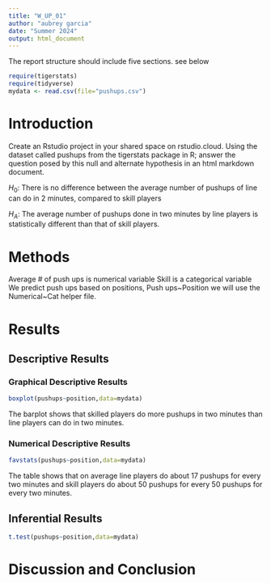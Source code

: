 ```yaml
---
title: "W_UP_01"
author: "aubrey garcia"
date: "Summer 2024"
output: html_document
---
```




The report structure should include five sections.  see below



```r
require(tigerstats)
require(tidyverse)
mydata <- read.csv(file="pushups.csv")
```

# Introduction

<!--In this section you explain what you are trying to show. Where did the data come from? What is the research or other question you are trying to answer?!-->

Create an Rstudio project in your shared space on rstudio.cloud.  Using the dataset called pushups from the tigerstats package in R; answer the question posed by this null and alternate hypothesis in an html markdown document.

$H_0$:  There is no difference between the average number of pushups of line can do in 2 minutes, compared to skill players

$H_A$: The average number of pushups done in two minutes by line players is statistically different than that of skill players.


# Methods

<!--Decide on your methods: use "variable analysis" or other appropriate descriptors. Make sure to choose at least one graphical method and at least one numerical method.!-->

Average # of push ups is numerical variable
Skill is a categorical variable
We predict push ups based on positions, 
Push ups~Position
we will use the Numerical~Cat helper file.


# Results

<!--Divide this section into two sub-sections: One for your descriptive results and one for your inferential results.!-->

## Descriptive Results

### Graphical Descriptive Results

<!--Graphical results here. Make sure to show your code. Provide appropriate labels for axes, giving units if possible, and provide a good title for the graph, too. Use the graphical results to describe the patterns if any that exist in the data as focused toward the research question!-->


```r
boxplot(pushups~position,data=mydata)
```


The barplot shows that skilled players do more pushups in two minutes than line players can do in two minutes.


### Numerical Descriptive Results

<!--Numerical results go here. Use the numerical results to describe the patterns if any that exist in the data as focused toward the research question!-->

```r
favstats(pushups~position,data=mydata)
```

The table shows that on average line players do about 17 pushups for every two minutes and skill players do about 50 pushups for every 50 pushups for every two minutes. 

## Inferential Results

<!--State hypothesis clearly. Make sure your discussion of the inferential test covers all the aspects that the test output produces, such as test statistic, p-value etc. Make a decision about the null hypothesis, explain the assumptions on which the selected test/procedure was based, and why the chosen procedure satisfys the assumptions and is appropriate to answer the research question!-->

```r
t.test(pushups~position,data=mydata)
```


# Discussion and Conclusion

<!--Discussion and conclusion here. If you found a relationship be sure to consider whether the relationship occurs because one of the variavbles causes the other, or whether they perhasps are related for some other reason. Watch the chapter 6 videos from the GeorgeTown videos collection.!-->


